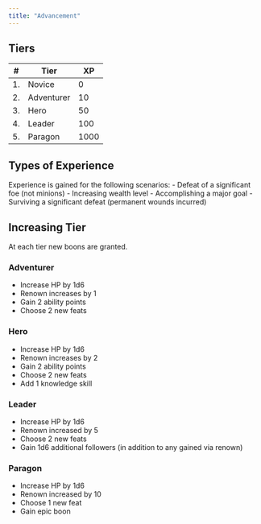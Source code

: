 ```yaml
---
title: "Advancement"
---
```


## Tiers
|#| Tier | XP |
|---|---|---|
|1.|Novice|0|
|2.|Adventurer|10|
|3.|Hero|50|
|4.|Leader|100|
|5.|Paragon|1000|

## Types of Experience
Experience is gained for the following scenarios:
- Defeat of a significant foe (not minions)
- Increasing wealth level
- Accomplishing a major goal
- Surviving a significant defeat (permanent wounds incurred)

## Increasing Tier
At each tier new boons are granted.

### Adventurer
- Increase HP by 1d6
- Renown increases by 1
- Gain 2 ability points
- Choose 2 new feats

### Hero
- Increase HP by 1d6
- Renown increases by 2
- Gain 2 ability points
- Choose 2 new feats
- Add 1 knowledge skill

### Leader
- Increase HP by 1d6
- Renown increased by 5
- Choose 2 new feats
- Gain 1d6 additional followers (in addition to any gained via renown)

### Paragon
- Increase HP by 1d6
- Renown increased by 10
- Choose 1 new feat
- Gain epic boon
